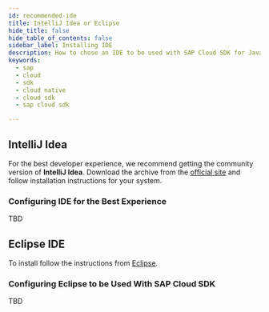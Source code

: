 ```yaml
---
id: recommended-ide
title: IntelliJ Idea or Eclipse
hide_title: false
hide_table_of_contents: false
sidebar_label: Installing IDE
description: How to chose an IDE to be used with SAP Cloud SDK for Java?
keywords:
  - sap
  - cloud
  - sdk
  - cloud native
  - cloud sdk
  - sap cloud sdk

---
```


## IntelliJ Idea

For the best developer experience, we recommend getting the community version of **IntelliJ Idea**.
Download the archive from the [official site](https://www.jetbrains.com/idea/download/#section=linux) and follow installation instructions for your system.

### Configuring IDE for the Best Experience

TBD

## Eclipse IDE

To install follow the instructions from [Eclipse](https://www.eclipse.org/ide/).

### Configuring Eclipse to be Used With SAP Cloud SDK

TBD
